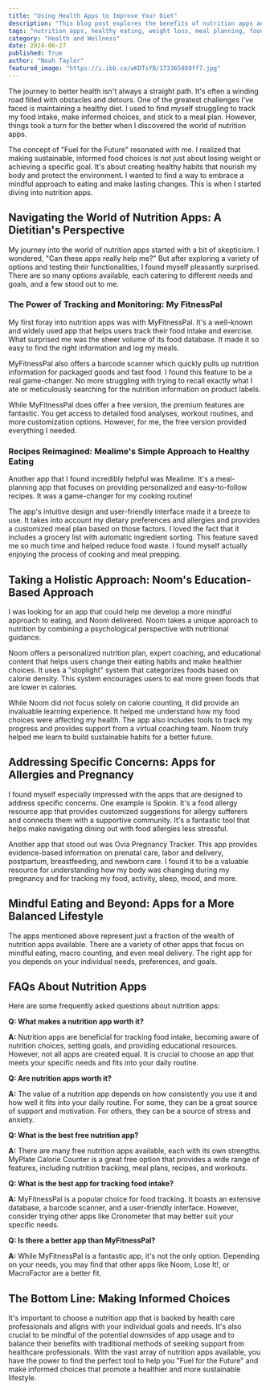 ```yaml
---
title: "Using Health Apps to Improve Your Diet"
description: "This blog post explores the benefits of nutrition apps and how they can help you make healthier food choices, track your progress, and develop sustainable eating habits.  It features reviews of popular apps like MyFitnessPal, Mealime, and Noom, and provides insights from a dietitian's perspective."
tags: "nutrition apps, healthy eating, weight loss, meal planning, food tracking, diet, dietitian, health goals, wellness, technology, MyFitnessPal, Mealime, Noom, Spokin, Ovia Pregnancy Tracker, mindful eating, sustainable lifestyle"
category: "Health and Wellness"
date: 2024-06-27
published: True
author: "Noah Taylor"
featured_image: "https://i.ibb.co/wKDTsYB/173365889ff7.jpg"
---
```



The journey to better health isn't always a straight path. It's often a winding road filled with obstacles and detours. One of the greatest challenges I've faced is maintaining a healthy diet. I used to find myself struggling to track my food intake, make informed choices, and stick to a meal plan. However, things took a turn for the better when I discovered the world of nutrition apps. 

The concept of "Fuel for the Future" resonated with me.  I realized that making sustainable, informed food choices is not just about losing weight or achieving a specific goal.  It's about creating healthy habits that nourish my body and protect the environment. I wanted to find a way to embrace a mindful approach to eating and make lasting changes.  This is when I started diving into nutrition apps.

##  Navigating the World of Nutrition Apps: A Dietitian's Perspective

My journey into the world of nutrition apps started with a bit of skepticism.  I wondered, "Can these apps really help me?"  But after exploring a variety of options and testing their functionalities, I found myself pleasantly surprised. There are so many options available, each catering to different needs and goals, and a few stood out to me. 

###  The Power of Tracking and Monitoring: My FitnessPal

My first foray into nutrition apps was with MyFitnessPal.  It's a well-known and widely used app that helps users track their food intake and exercise. What surprised me was the sheer volume of its food database. It made it so easy to find the right information and log my meals.  

MyFitnessPal also offers a barcode scanner which quickly pulls up nutrition information for packaged goods and fast food.  I found this feature to be a real game-changer.  No more struggling with trying to recall exactly what I ate or meticulously searching for the nutrition information on product labels. 

While MyFitnessPal does offer a free version, the premium features are fantastic.  You get access to detailed food analyses, workout routines, and more customization options. However, for me, the free version provided everything I needed.

###  Recipes Reimagined: Mealime's Simple Approach to Healthy Eating

Another app that I found incredibly helpful was Mealime.  It's a meal-planning app that focuses on providing personalized and easy-to-follow recipes. It was a game-changer for my cooking routine!

The app's intuitive design and user-friendly interface made it a breeze to use.  It takes into account my dietary preferences and allergies and provides a customized meal plan based on those factors.  I loved the fact that it includes a grocery list with automatic ingredient sorting.  This feature saved me so much time and helped reduce food waste.  I found myself actually enjoying the process of cooking and meal prepping.

##  Taking a Holistic Approach: Noom's Education-Based Approach

I was looking for an app that could help me develop a more mindful approach to eating, and Noom delivered.  Noom takes a unique approach to nutrition by combining a psychological perspective with nutritional guidance.

Noom offers a personalized nutrition plan, expert coaching, and educational content that helps users change their eating habits and make healthier choices. It uses a "stoplight" system that categorizes foods based on calorie density.  This system encourages users to eat more green foods that are lower in calories.

While Noom did not focus solely on calorie counting, it did provide an invaluable learning experience.  It helped me understand how my food choices were affecting my health.  The app also includes tools to track my progress and provides support from a virtual coaching team.  Noom truly helped me learn to build sustainable habits for a better future. 

##  Addressing Specific Concerns: Apps for Allergies and Pregnancy

I found myself especially impressed with the apps that are designed to address specific concerns.  One example is Spokin.  It's a food allergy resource app that provides customized suggestions for allergy sufferers and connects them with a supportive community.  It's a fantastic tool that helps make navigating dining out with food allergies less stressful.  

Another app that stood out was Ovia Pregnancy Tracker.  This app provides evidence-based information on prenatal care, labor and delivery, postpartum, breastfeeding, and newborn care.  I found it to be a valuable resource for understanding how my body was changing during my pregnancy and for tracking my food, activity, sleep, mood, and more.  

##  Mindful Eating and Beyond:  Apps for a More Balanced Lifestyle 

The apps mentioned above represent just a fraction of the wealth of nutrition apps available.  There are a variety of other apps that focus on mindful eating, macro counting, and even meal delivery.  The right app for you depends on your individual needs, preferences, and goals.

##  FAQs About Nutrition Apps

Here are some frequently asked questions about nutrition apps: 

**Q: What makes a nutrition app worth it?**

**A:** Nutrition apps are beneficial for tracking food intake, becoming aware of nutrition choices, setting goals, and providing educational resources.  However, not all apps are created equal.   It is crucial to choose an app that meets your specific needs and fits into your daily routine. 

**Q: Are nutrition apps worth it?**

**A:** The value of a nutrition app depends on how consistently you use it and how well it fits into your daily routine.  For some, they can be a great source of support and motivation. For others, they can be a source of stress and anxiety.

**Q: What is the best free nutrition app?**

**A:**  There are many free nutrition apps available, each with its own strengths.  MyPlate Calorie Counter is a great free option that provides a wide range of features, including nutrition tracking, meal plans, recipes, and workouts.

**Q: What is the best app for tracking food intake?**

**A:**  MyFitnessPal is a popular choice for food tracking. It boasts an extensive database, a barcode scanner, and a user-friendly interface. However, consider trying other apps like Cronometer that may better suit your specific needs. 

**Q: Is there a better app than MyFitnessPal?**

**A:** While MyFitnessPal is a fantastic app, it's not the only option.  Depending on your needs, you may find that other apps like Noom, Lose It!, or MacroFactor are a better fit.

##  The Bottom Line: Making Informed Choices

It's important to choose a nutrition app that is backed by health care professionals and aligns with your individual goals and needs.  It's also crucial to be mindful of the potential downsides of app usage and to balance their benefits with traditional methods of seeking support from healthcare professionals.   With the vast array of nutrition apps available, you have the power to find the perfect tool to help you "Fuel for the Future" and make informed choices that promote a healthier and more sustainable lifestyle.

